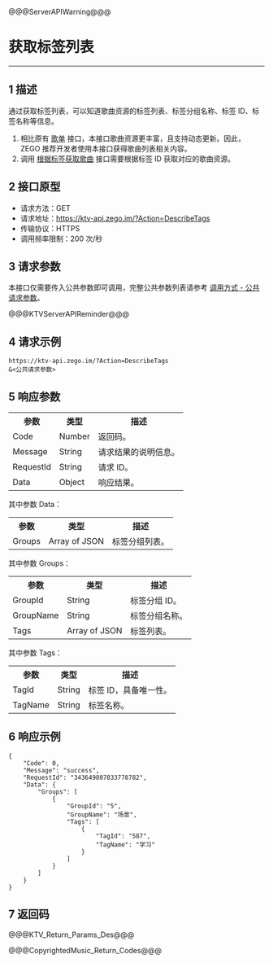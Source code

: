 @@@ServerAPIWarning@@@

# 获取标签列表

- - -

## 1 描述

通过获取标签列表，可以知道歌曲资源的标签列表、标签分组名称、标签 ID、标签名称等信息。

<Note title="Note">

1. 相比原有 [歌单](#13719) 接口，本接口歌曲资源更丰富，且支持动态更新。因此，ZEGO 推荐开发者使用本接口获得歌曲列表相关内容。
2. 调用 [根据标签获取歌曲](!Get_songs_based_tags) 接口需要根据标签 ID 获取对应的歌曲资源。
</Note>


## 2 接口原型

- 请求方法：GET
- 请求地址：https://ktv-api.zego.im/?Action=DescribeTags
- 传输协议：HTTPS
- 调用频率限制：200 次/秒

## 3 请求参数

本接口仅需要传入公共参数即可调用，完整公共参数列表请参考 [调用方式 - 公共请求参数](!Copyright_Music_Backstage/Call_method#2_1)。

@@@KTVServerAPIReminder@@@

## 4 请求示例

```
https://ktv-api.zego.im/?Action=DescribeTags
&<公共请求参数>
```

## 5 响应参数


<table>
  
  <tbody><tr>
    <th>参数</th>
    <th>类型</th>
    <th>描述</th>
  </tr>
  <tr>
    <td>Code</td>
    <td>Number</td>
    <td>返回码。</td>
  </tr>
  <tr>
    <td>Message</td>
    <td>String</td>
    <td>请求结果的说明信息。</td>
  </tr>
  <tr>
    <td>RequestId</td>
    <td>String</td>
    <td>请求 ID。</td>
  </tr>
  <tr>
    <td>Data</td>
    <td>Object</td>
    <td>响应结果。</td>
  </tr>
</tbody></table>


其中参数 Data：
<table>
  
  <tbody><tr>
    <th>参数</th>
    <th>类型</th>
    <th>描述</th>
  </tr>
  <tr>
    <td>Groups</td>
    <td>Array of JSON</td>
    <td>标签分组列表。</td>
  </tr>
</tbody></table>

其中参数 Groups：
<table>
  
  <tbody><tr>
    <th>参数</th>
    <th>类型</th>
    <th>描述</th>
  </tr>
  <tr>
    <td>GroupId</td>
    <td> String </td>
    <td>标签分组 ID。</td>
  </tr>
  <tr>
    <td>GroupName</td>
    <td> String </td>
    <td>标签分组名称。</td>
  </tr>
  <tr>
    <td> Tags </td>
    <td>Array of JSON</td>
    <td>标签列表。</td>
  </tr>
</tbody></table>

其中参数 Tags：
<table>
  
  <tbody><tr>
    <th>参数</th>
    <th>类型</th>
    <th>描述</th>
  </tr>
  <tr>
    <td> TagId </td>
    <td> String </td>
    <td>标签 ID，具备唯一性。</td>
  </tr>
  <tr>
    <td> TagName </td>
    <td> String </td>
    <td>标签名称。​</td>
  </tr>
</tbody></table>



## 6 响应示例

```
{
    "Code": 0,
    "Message": "success",
    "RequestId": "343649807833778782",
    "Data": {
        "Groups": [
            {
                "GroupId": "5",
                "GroupName": "场景",
                "Tags": [
                    {
                        "TagId": "587",
                        "TagName": "学习"
                    }
                ]
            }
        ]
    }
}
```

## 7 返回码

@@@KTV_Return_Params_Des@@@

@@@CopyrightedMusic_Return_Codes@@@
